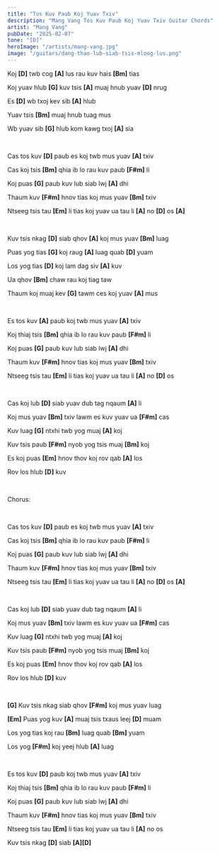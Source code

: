 ```yaml
---
title: "Tos Kuv Paub Koj Yuav Txiv"
description: "Mang Vang Tos Kuv Paub Koj Yuav Txiv Guitar Chords"
artist: "Mang Vang"
pubDate: "2025-02-07"
tone: "[D]"
heroImage: "/artists/mang-vang.jpg"
image: "/guitars/dang-thao-lub-siab-tsis-mloog-lus.png"
---
```


Koj <b>[D]</b> twb cog <b>[A]</b> lus rau kuv hais <b>[Bm]</b> tias

Koj yuav hlub <b>[G]</b> kuv tsis <b>[A]</b> muaj hnub yuav <b>[D]</b> nrug

Es <b>[D]</b> wb txoj kev sib <b>[A]</b> hlub

Yuav tsis <b>[Bm]</b> muaj hnub tuag mus

Wb yuav sib <b>[G]</b> hlub kom kawg txoj <b>[A]</b> sia

<br />

Cas tos kuv <b>[D]</b> paub es koj twb mus yuav <b>[A]</b> txiv

Cas koj tsis <b>[Bm]</b> qhia ib lo rau kuv paub <b>[F#m]</b> li

Koj puas <b>[G]</b> paub kuv lub siab lwj <b>[A]</b> dhi

Thaum kuv <b>[F#m]</b> hnov tias koj mus yuav <b>[Bm]</b> txiv

Ntseeg tsis tau <b>[Em]</b> li tias koj yuav ua tau li <b>[A]</b> no <b>[D]</b> os <b>[A]</b>

<br />

Kuv tsis nkag <b>[D]</b> siab qhov <b>[A]</b> koj mus yuav <b>[Bm]</b> luag

Puas yog tias <b>[G]</b> koj raug <b>[A]</b> luag quab <b>[D]</b> yuam

Los yog tias <b>[D]</b> koj lam dag siv <b>[A]</b> kuv

Ua qhov <b>[Bm]</b> chaw rau koj tiag taw

Thaum koj muaj kev <b>[G]</b> tawm ces koj yuav <b>[A]</b> mus

<br />

Es tos kuv <b>[A]</b> paub koj twb mus yuav <b>[A]</b> txiv

Koj thiaj tsis <b>[Bm]</b> qhia ib lo rau kuv paub <b>[F#m]</b> li

Koj puas <b>[G]</b> paub kuv lub siab lwj <b>[A]</b> dhi

Thaum kuv <b>[F#m]</b> hnov tias koj mus yuav <b>[Bm]</b> txiv

Ntseeg tsis tau <b>[Em]</b> li tias koj yuav ua tau li <b>[A]</b> no <b>[D]</b> os

<br />

Cas koj lub <b>[D]</b> siab yuav dub tag nqaum <b>[A]</b> li

Koj mus yuav <b>[Bm]</b> txiv lawm es kuv yuav ua <b>[F#m]</b> cas

Kuv luag <b>[G]</b> ntxhi twb yog muaj <b>[A]</b> koj

Kuv tsis paub <b>[F#m]</b> nyob yog tsis muaj <b>[Bm]</b> koj

Es koj puas <b>[Em]</b> hnov thov koj rov qab <b>[A]</b> los

Rov los hlub <b>[D]</b> kuv

<br />

Chorus:

<br />

Cas tos kuv <b>[D]</b> paub es koj twb mus yuav <b>[A]</b> txiv

Cas koj tsis <b>[Bm]</b> qhia ib lo rau kuv paub <b>[F#m]</b> li

Koj puas <b>[G]</b> paub kuv lub siab lwj <b>[A]</b> dhi

Thaum kuv <b>[F#m]</b> hnov tias koj mus yuav <b>[Bm]</b> txiv

Ntseeg tsis tau <b>[Em]</b> li tias koj yuav ua tau li <b>[A]</b> no <b>[D]</b> os <b>[A]</b>

<br />

Cas koj lub <b>[D]</b> siab yuav dub tag nqaum <b>[A]</b> li

Koj mus yuav <b>[Bm]</b> txiv lawm es kuv yuav ua <b>[F#m]</b> cas

Kuv luag <b>[G]</b> ntxhi twb yog muaj <b>[A]</b> koj

Kuv tsis paub <b>[F#m]</b> nyob yog tsis muaj <b>[Bm]</b> koj

Es koj puas <b>[Em]</b> hnov thov koj rov qab <b>[A]</b> los

Rov los hlub <b>[D]</b> kuv

<br />

<b>[G]</b> Kuv tsis nkag siab qhov <b>[F#m]</b> koj mus yuav luag

<b>[Em]</b> Puas yog kuv <b>[A]</b> muaj tsis txaus leej <b>[D]</b> muam

Los yog tias koj rau <b>[Bm]</b> luag quab <b>[Bm]</b> yuam

Los yog <b>[F#m]</b> koj yeej hlub <b>[A]</b> luag

<br />

Es tos kuv <b>[D]</b> paub koj twb mus yuav <b>[A]</b> txiv

Koj thiaj tsis <b>[Bm]</b> qhia ib lo rau kuv paub <b>[F#m]</b> li

Koj puas <b>[G]</b> paub kuv lub siab lwj <b>[A]</b> dhi

Thaum kuv <b>[F#m]</b> hnov tias koj mus yuav <b>[Bm]</b> txiv

Ntseeg tsis tau <b>[Em]</b> li tias koj yuav ua tau li <b>[A]</b> no os

Kuv tsis nkag <b>[D]</b> siab <b>[A]</b><b>[D]</b>
